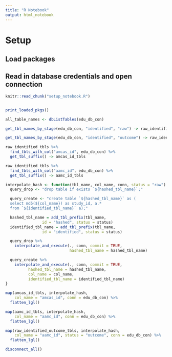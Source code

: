 ```yaml
---
title: "R Notebook"
output: html_notebook
---
```


# Setup
## Load packages
## Read in database credentials and open connection

```r
knitr::read_chunk("setup_notebook.R")
```

```r
```

```r
print_loaded_pkgs()
```

```r
all_table_names <- dbListTables(edu_db_con)

get_tbl_names_by_stage(edu_db_con, "identified", "raw") -> raw_identified_tbls

get_tbl_names_by_stage(edu_db_con, "identified", "outcome") -> raw_identified_outcome_tbls
```

```r
raw_identified_tbls %>%
  find_tbls_with_col("amcas_id", edu_db_con) %>%
  get_tbl_suffix() -> amcas_id_tbls

raw_identified_tbls %>%
  find_tbls_with_col("aamc_id", edu_db_con) %>%
  get_tbl_suffix() -> aamc_id_tbls
```

```r
interpolate_hash <- function(tbl_name, col_name, conn, status = "raw") {
  query_drop <- "drop table if exists `${hashed_tbl_name}`;"

  query_create <- "create table `${hashed_tbl_name}` as (
  select md5(${col_name}) as study_id, a.*
  from `${identified_tbl_name}` a);"

  hashed_tbl_name = add_tbl_prefix(tbl_name,
                id = "hashed", status = status)
  identified_tbl_name = add_tbl_prefix(tbl_name,
                id = "identified", status = status)

  query_drop %>%
    interpolate_and_execute(., conn, commit = TRUE,
                            hashed_tbl_name = hashed_tbl_name)

  query_create %>%
    interpolate_and_execute(., conn, commit = TRUE,
          hashed_tbl_name = hashed_tbl_name,
          col_name = col_name,
          identified_tbl_name = identified_tbl_name)
}

map(amcas_id_tbls, interpolate_hash,
    col_name = "amcas_id", conn = edu_db_con) %>%
  flatten_lgl()
```

```r
map(aamc_id_tbls, interpolate_hash,
    col_name = "aamc_id", conn = edu_db_con) %>%
  flatten_lgl()

map(raw_identified_outcome_tbls, interpolate_hash,
    col_name = "aamc_id", status = "outcome", conn = edu_db_con) %>%
  flatten_lgl()
```

```r
disconnect_all()
```
